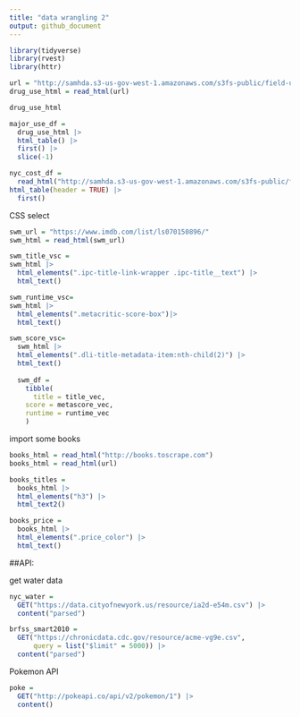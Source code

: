 ```yaml
---
title: "data wrangling 2"
output: github_document
---
```



```r
library(tidyverse)
library(rvest)
library(httr)
```

```r
url = "http://samhda.s3-us-gov-west-1.amazonaws.com/s3fs-public/field-uploads/2k15StateFiles/NSDUHsaeShortTermCHG2015.htm"
drug_use_html = read_html(url)

drug_use_html
```

```r
major_use_df = 
  drug_use_html |>
  html_table() |>
  first() |>
  slice(-1)
```

```r
nyc_cost_df = 
  read_html("http://samhda.s3-us-gov-west-1.amazonaws.com/s3fs-public/field-uploads/2k15StateFiles/NSDUHsaeShortTermCHG2015.htm") |>
html_table(header = TRUE) |>
  first()
```


CSS select
```r
swm_url = "https://www.imdb.com/list/ls070150896/"
swm_html = read_html(swm_url)
```

```r
swm_title_vsc = 
swm_html |>
  html_elements(".ipc-title-link-wrapper .ipc-title__text") |>
  html_text()

swm_runtime_vsc=
swm_html |>
  html_elements(".metacritic-score-box")|>
  html_text()

swm_score_vsc=
  swm_html |>
  html_elements(".dli-title-metadata-item:nth-child(2)") |>
  html_text()
  
  swm_df =
    tibble(
      title = title_vec,
    score = metascore_vec,
    runtime = runtime_vec
    )
```


import some books
```r
books_html = read_html("http://books.toscrape.com")
books_html = read_html(url)
```

```r
books_titles = 
  books_html |>
  html_elements("h3") |>
  html_text2()

books_price = 
  books_html |>
  html_elements(".price_color") |>
  html_text()

```


##API:

get water data
```r
nyc_water = 
  GET("https://data.cityofnewyork.us/resource/ia2d-e54m.csv") |> 
  content("parsed")
```

```r
brfss_smart2010 = 
  GET("https://chronicdata.cdc.gov/resource/acme-vg9e.csv",
      query = list("$limit" = 5000)) |> 
  content("parsed")
```


Pokemon API
```r
poke = 
  GET("http://pokeapi.co/api/v2/pokemon/1") |>
  content()

```


